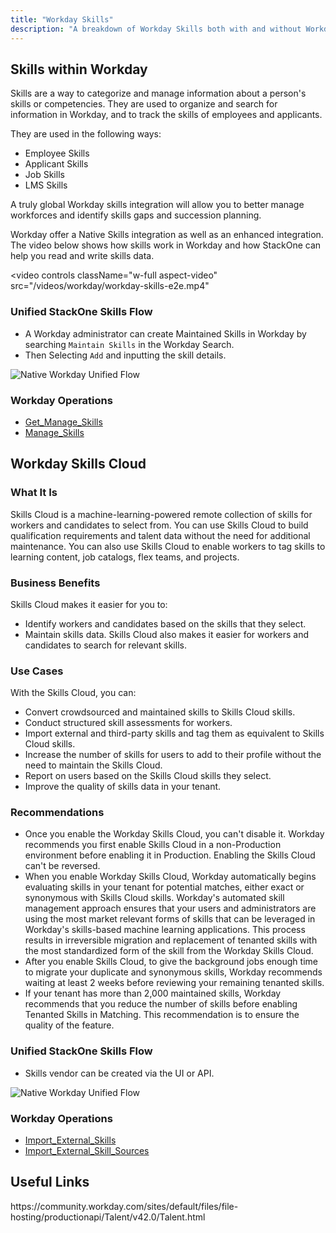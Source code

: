 ```yaml
---
title: "Workday Skills"
description: "A breakdown of Workday Skills both with and without Workday Skills Cloud."
---
```


## Skills within Workday

Skills are a way to categorize and manage information about a person's skills or competencies. 
They are used to organize and search for information in Workday, and to track the skills of employees and applicants.

They are used in the following ways:

- Employee Skills
- Applicant Skills
- Job Skills
- LMS Skills

A truly global Workday skills integration will allow you to better manage workforces and identify skills gaps and succession planning.

Workday offer a Native Skills integration as well as an enhanced integration. The video below shows how skills work in Workday and how StackOne can help you read and write skills data.

<video
  controls
  className="w-full aspect-video"
  src="/videos/workday/workday-skills-e2e.mp4"
></video>

### Unified StackOne Skills Flow 

- A Workday administrator can create Maintained Skills in Workday by searching `Maintain Skills` in the Workday Search.
- Then Selecting `Add` and inputting the skill details.

<Frame>
  <img className='rounded-md' style={{ margin: '0 auto', border: '1px solid #efefef' }} alt="Native Workday Unified Flow" src="/images/workday/native-workday-unified-flow.png" />
</Frame>

### Workday Operations

- [Get_Manage_Skills](https://community.workday.com/sites/default/files/file-hosting/productionapi/Talent/v42.0/Get_Manage_Skills.html)
- [Manage_Skills](https://community.workday.com/sites/default/files/file-hosting/productionapi/Talent/v42.0/Manage_Skills.html)

## Workday Skills Cloud

### What It Is
Skills Cloud is a machine-learning-powered remote collection of skills for workers and candidates to select from. You can use Skills Cloud to build qualification requirements and talent data without the need for additional maintenance. You can also use Skills Cloud to enable workers to tag skills to learning content, job catalogs, flex teams, and projects.

### Business Benefits
Skills Cloud makes it easier for you to:
- Identify workers and candidates based on the skills that they select.
- Maintain skills data.
Skills Cloud also makes it easier for workers and candidates to search for relevant skills.

### Use Cases
With the Skills Cloud, you can:
- Convert crowdsourced and maintained skills to Skills Cloud skills.
- Conduct structured skill assessments for workers.
- Import external and third-party skills and tag them as equivalent to Skills Cloud skills.
- Increase the number of skills for users to add to their profile without the need to maintain the Skills Cloud.
- Report on users based on the Skills Cloud skills they select.
- Improve the quality of skills data in your tenant.

### Recommendations

- Once you enable the Workday Skills Cloud, you can't disable it. Workday recommends you first enable Skills Cloud in a non-Production environment before enabling it in Production. Enabling the Skills Cloud can't be reversed.
- When you enable Workday Skills Cloud, Workday automatically begins evaluating skills in your tenant for potential matches, either exact or synonymous with Skills Cloud skills. Workday's automated skill management approach ensures that your users and administrators are using the most market relevant forms of skills that can be leveraged in Workday's skills-based machine learning applications. This process results in irreversible migration and replacement of tenanted skills with the most standardized form of the skill from the Workday Skills Cloud.
- After you enable Skills Cloud, to give the background jobs enough time to migrate your duplicate and synonymous skills, Workday recommends waiting at least 2 weeks before reviewing your remaining tenanted skills.
- If your tenant has more than 2,000 maintained skills, Workday recommends that you reduce the number of skills before enabling Tenanted Skills in Matching. This recommendation is to ensure the quality of the feature.

### Unified StackOne Skills Flow 

- Skills vendor can be created via the UI or API.

<Frame>
  <img className='rounded-md' style={{ margin: '0 auto', border: '1px solid #efefef' }} alt="Native Workday Unified Flow" src="/images/workday/skills-cloud-workday-unified-flow.png" />
</Frame>

### Workday Operations

- [Import_External_Skills](https://community.workday.com/sites/default/files/file-hosting/productionapi/Talent/v42.0/Import_External_Skills.html)
- [Import_External_Skill_Sources](https://community.workday.com/sites/default/files/file-hosting/productionapi/Talent/v42.0/Import_External_Skill_Sources.html)

## Useful Links
<Card title="API Reference" icon="link" href="https://community.workday.com/sites/default/files/file-hosting/productionapi/Talent/v42.0/Talent.html">
    https://community.workday.com/sites/default/files/file-hosting/productionapi/Talent/v42.0/Talent.html
</Card>